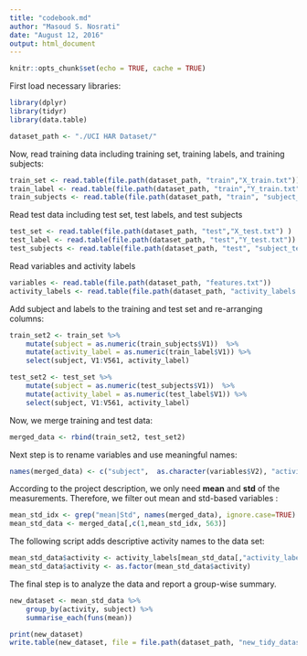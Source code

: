 ```yaml
---
title: "codebook.md"
author: "Masoud S. Nosrati"
date: "August 12, 2016"
output: html_document
---
```


```r
knitr::opts_chunk$set(echo = TRUE, cache = TRUE)
```

First load necessary libraries:

```r
library(dplyr)
library(tidyr)
library(data.table)

dataset_path <- "./UCI HAR Dataset/"
```

Now, read training data including training set, training labels, and training subjects:

```r
train_set <- read.table(file.path(dataset_path, "train","X_train.txt"))
train_label <- read.table(file.path(dataset_path, "train","Y_train.txt"))
train_subjects <- read.table(file.path(dataset_path, "train", "subject_train.txt"))
```
Read test data including test set, test labels, and test subjects
```r
test_set <- read.table(file.path(dataset_path, "test","X_test.txt") )
test_label <- read.table(file.path(dataset_path, "test","Y_test.txt"))
test_subjects <- read.table(file.path(dataset_path, "test", "subject_test.txt"))
```
Read variables and activity labels
```r
variables <- read.table(file.path(dataset_path, "features.txt"))
activity_labels <- read.table(file.path(dataset_path, "activity_labels.txt"))
```

Add subject and labels to the training and test set and re-arranging columns:

```r
train_set2 <- train_set %>%
    mutate(subject = as.numeric(train_subjects$V1))  %>%
    mutate(activity_label = as.numeric(train_label$V1)) %>%
    select(subject, V1:V561, activity_label)

test_set2 <- test_set %>%
    mutate(subject = as.numeric(test_subjects$V1))  %>%
    mutate(activity_label = as.numeric(test_label$V1)) %>%
    select(subject, V1:V561, activity_label)
```

Now, we merge training and test data:
```r
merged_data <- rbind(train_set2, test_set2)
```

Next step is to rename variables and use meaningful names:
```r
names(merged_data) <- c("subject",  as.character(variables$V2), "activity_label")
```

According to the project description, we only need **mean** and **std** of the measurements. Therefore, we filter out mean and std-based variables :

```r
mean_std_idx <- grep("mean|Std", names(merged_data), ignore.case=TRUE)
mean_std_data <- merged_data[,c(1,mean_std_idx, 563)]
```

The following script adds descriptive activity names to the data set:
```r
mean_std_data$activity <- activity_labels[mean_std_data[,"activity_label"],2]
mean_std_data$activity <- as.factor(mean_std_data$activity)
```

The final step is to analyze the data and report a group-wise summary.

```r
new_dataset <- mean_std_data %>%
    group_by(activity, subject) %>%
    summarise_each(funs(mean))

print(new_dataset)
write.table(new_dataset, file = file.path(dataset_path, "new_tidy_dataset.txt"))
```

    
        

